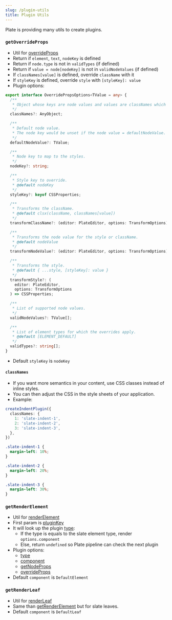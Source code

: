 ```yaml
---
slug: /plugin-utils
title: Plugin Utils
---
```


Plate is providing many utils to create plugins.

### `getOverrideProps`

- Util for [overrideProps](creating-plugins#overrideprops)
- Return if `element`, `text`, `nodeKey` is defined
- Return if `node.type` is not in `validTypes` (if defined)
- Return if `value = node[nodeKey]` is not in `validNodeValues` (if defined)
- If `classNames[value]` is defined, override `className` with it
- If `styleKey` is defined, override `style` with `[styleKey]: value`
- Plugin options:

```ts
export interface OverridePropsOptions<TValue = any> {
  /**
   * Object whose keys are node values and values are classNames which will be extended.
   */
  classNames?: AnyObject;

  /**
   * Default node value.
   * The node key would be unset if the node value = defaultNodeValue.
   */
  defaultNodeValue?: TValue;

  /**
   * Node key to map to the styles.
   */
  nodeKey?: string;

  /**
   * Style key to override.
   * @default nodeKey
   */
  styleKey?: keyof CSSProperties;

  /**
   * Transforms the className.
   * @default clsx(className, classNames[value])
   */
  transformClassName?: (editor: PlateEditor, options: TransformOptions) => any;

  /**
   * Transforms the node value for the style or className.
   * @default nodeValue
   */
  transformNodeValue?: (editor: PlateEditor, options: TransformOptions) => TValue;

  /**
   * Transforms the style.
   * @default { ...style, [styleKey]: value }
   */
  transformStyle?: (
    editor: PlateEditor,
    options: TransformOptions
  ) => CSSProperties;

  /**
   * List of supported node values.
   */
  validNodeValues?: TValue[];

  /**
   * List of element types for which the overrides apply.
   * @default [ELEMENT_DEFAULT]
   */
  validTypes?: string[];
}
```
- Default `styleKey` is `nodeKey`

#### `classNames`

- If you want more semantics in your content, use CSS classes instead of inline styles.
- You can then adjust the CSS in the style sheets of your application.
- Example:

```ts
createIndentPlugin({
  classNames: {
    1: 'slate-indent-1',
    2: 'slate-indent-2',
    3: 'slate-indent-3',
  },
})
```

```css
.slate-indent-1 {
  margin-left: 10%;
}

.slate-indent-2 {
  margin-left: 20%;
}

.slate-indent-3 {
  margin-left: 30%;
}
```

### `getRenderElement`

- Util for [renderElement](creating-plugins#renderelement)
- First param is [pluginKey](configuration#plugin-keys)
- It will look up the plugin [type](configuration#type):
  - If the type is equals to the slate element type, render `options.component`
  - Else, return `undefined` so Plate pipeline can check the next plugin
- Plugin options:
  - [type](configuration#type)
  - [component](configuration#component)
  - [getNodeProps](configuration#getnodeprops)
  - [overrideProps](configuration#overrideprops)
- Default `component` is `DefaultElement`
   
### `getRenderLeaf`

- Util for [renderLeaf](creating-plugins#renderleaf)
- Same than [getRenderElement](plugin-utils#getrenderelement) but for slate leaves.
- Default `component` is `DefaultLeaf`


